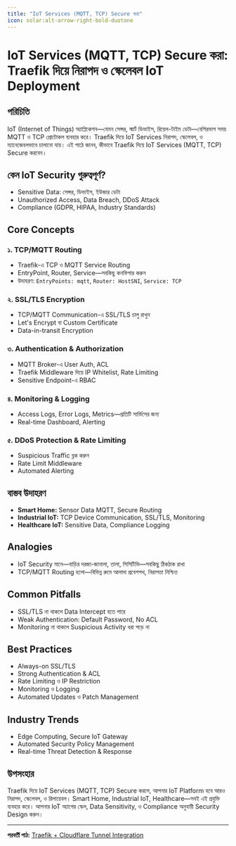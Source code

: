 ```yaml
---
title: "IoT Services (MQTT, TCP) Secure করা"
icon: solar:alt-arrow-right-bold-duotone
---
```


# IoT Services (MQTT, TCP) Secure করা: Traefik দিয়ে নিরাপদ ও স্কেলেবল IoT Deployment

## পরিচিতি

IoT (Internet of Things) অ্যাপ্লিকেশন—যেমন সেন্সর, স্মার্ট ডিভাইস, রিয়েল-টাইম ডেটা—বেশিরভাগ সময় MQTT ও TCP প্রোটোকল ব্যবহার করে। Traefik দিয়ে IoT Services নিরাপদ, স্কেলেবল, ও ম্যানেজেবলভাবে চালানো যায়। এই পাঠে জানব, কীভাবে Traefik দিয়ে IoT Services (MQTT, TCP) Secure করবেন।

## কেন IoT Security গুরুত্বপূর্ণ?

- Sensitive Data: সেন্সর, ডিভাইস, ইউজার ডেটা
- Unauthorized Access, Data Breach, DDoS Attack
- Compliance (GDPR, HIPAA, Industry Standards)

## Core Concepts

### ১. TCP/MQTT Routing
- Traefik-এ TCP ও MQTT Service Routing
- EntryPoint, Router, Service—সবকিছু কনফিগার করুন
- উদাহরণ: `EntryPoints: mqtt`, `Router: HostSNI`, `Service: TCP`

### ২. SSL/TLS Encryption
- TCP/MQTT Communication-এ SSL/TLS চালু রাখুন
- Let's Encrypt বা Custom Certificate
- Data-in-transit Encryption

### ৩. Authentication & Authorization
- MQTT Broker-এ User Auth, ACL
- Traefik Middleware দিয়ে IP Whitelist, Rate Limiting
- Sensitive Endpoint-এ RBAC

### ৪. Monitoring & Logging
- Access Logs, Error Logs, Metrics—প্রতিটি সার্ভিসের জন্য
- Real-time Dashboard, Alerting

### ৫. DDoS Protection & Rate Limiting
- Suspicious Traffic ব্লক করুন
- Rate Limit Middleware
- Automated Alerting

## বাস্তব উদাহরণ

- **Smart Home:** Sensor Data MQTT, Secure Routing
- **Industrial IoT:** TCP Device Communication, SSL/TLS, Monitoring
- **Healthcare IoT:** Sensitive Data, Compliance Logging

## Analogies

- IoT Security মানে—বাড়ির দরজা-জানালা, তালা, সিসিটিভি—সবকিছু ঠিকঠাক রাখা
- TCP/MQTT Routing হলো—বিভিন্ন রুমে আলাদা প্রবেশপথ, নিরাপত্তা নিশ্চিত

## Common Pitfalls

- SSL/TLS না থাকলে Data Intercept হতে পারে
- Weak Authentication: Default Password, No ACL
- Monitoring না থাকলে Suspicious Activity ধরা পড়ে না

## Best Practices

- Always-on SSL/TLS
- Strong Authentication & ACL
- Rate Limiting ও IP Restriction
- Monitoring ও Logging
- Automated Updates ও Patch Management

## Industry Trends

- Edge Computing, Secure IoT Gateway
- Automated Security Policy Management
- Real-time Threat Detection & Response

## উপসংহার

Traefik দিয়ে IoT Services (MQTT, TCP) Secure করলে, আপনার IoT Platform হবে আরও নিরাপদ, স্কেলেবল, ও রিলায়েবল। Smart Home, Industrial IoT, Healthcare—সবই এই প্রযুক্তি ব্যবহার করে। আপনার IoT অ্যাপের স্কেল, Data Sensitivity, ও Compliance অনুযায়ী Security Design করুন।

---

**পরবর্তী পাঠ:** [Traefik + Cloudflare Tunnel Integration](/traefik/cloudflare)
